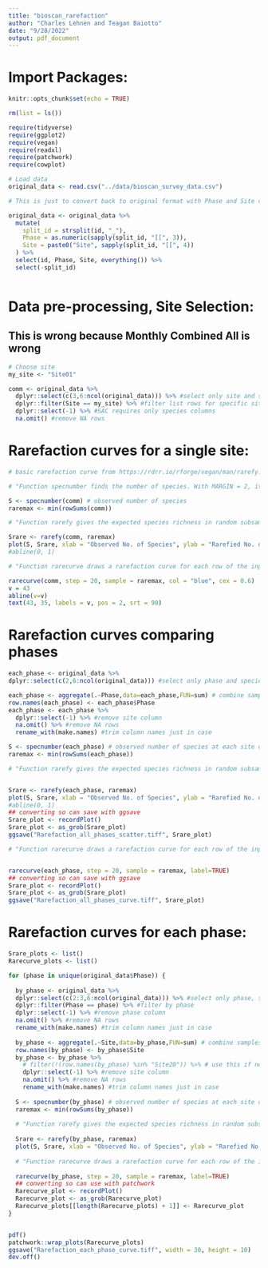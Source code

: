 ```yaml
---
title: "bioscan_rarefaction"
author: "Charles Lehnen and Teagan Baiotto"
date: "9/28/2022"
output: pdf_document
---
```


# Import Packages:

```r
knitr::opts_chunk$set(echo = TRUE)

rm(list = ls())

require(tidyverse)
require(ggplot2)
require(vegan)
require(readxl)
require(patchwork)
require(cowplot)

```

```r

# Load data
original_data <- read.csv("../data/bioscan_survey_data.csv")

# This is just to convert back to original format with Phase and Site columns so that I do not have to modify other code

original_data <- original_data %>%
  mutate(
    split_id = strsplit(id, "_"),
    Phase = as.numeric(sapply(split_id, "[[", 3)),
    Site = paste0("Site", sapply(split_id, "[[", 4))
  ) %>%
  select(id, Phase, Site, everything()) %>%
  select(-split_id)



```


# Data pre-processing, Site Selection:
## This is wrong because Monthly Combined All is wrong

```r
# Choose site
my_site <- "Site01"

comm <- original_data %>%
  dplyr::select(c(3,6:ncol(original_data))) %>% #select only site and species columns
  dplyr::filter(Site == my_site) %>% #filter list rows for specific site
  dplyr::select(-1) %>% #SAC requires only species columns
  na.omit() #remove NA rows

```

# Rarefaction curves for a single site:

```r

# basic rarefaction curve from https://rdrr.io/rforge/vegan/man/rarefy.html

# "Function specnumber finds the number of species. With MARGIN = 2, it finds frequencies of species. If groups is given, finds the total number of species in each group (see example on finding one kind of beta diversity with this option)."

S <- specnumber(comm) # observed number of species
raremax <- min(rowSums(comm))

# "Function rarefy gives the expected species richness in random subsamples of size sample from the community. The size of sample should be smaller than total community size, but the function will work for larger sample as well (with a warning) and return non-rarefied species richness (and standard error = 0). If sample is a vector, rarefaction of all observations is performed for each sample size separately. Rarefaction can be performed only with genuine counts of individuals. The function rarefy is based on Hurlbert's (1971) formulation, and the standard errors on Heck et al. (1975)."

Srare <- rarefy(comm, raremax)
plot(S, Srare, xlab = "Observed No. of Species", ylab = "Rarefied No. of Species")
#abline(0, 1)

# "Function rarecurve draws a rarefaction curve for each row of the input data. The rarefaction curves are evaluated using the interval of step sample sizes, always including 1 and total sample size. If sample is specified, a vertical line is drawn at sample with horizontal lines for the rarefied species richnesses."

rarecurve(comm, step = 20, sample = raremax, col = "blue", cex = 0.6)
v = 43
abline(v=v)
text(43, 35, labels = v, pos = 2, srt = 90)
```

# Rarefaction curves comparing phases

```r
each_phase <- original_data %>%
dplyr::select(c(2,6:ncol(original_data))) #select only phase and species columns

each_phase <- aggregate(.~Phase,data=each_phase,FUN=sum) # combine samples within same site
row.names(each_phase) <- each_phase$Phase
each_phase <- each_phase %>%
  dplyr::select(-1) %>% #remove site column
  na.omit() %>% #remove NA rows
  rename_with(make.names) #trim column names just in case

S <- specnumber(each_phase) # observed number of species at each site during entire sampling period for certain phase
raremax <- min(rowSums(each_phase))

# "Function rarefy gives the expected species richness in random subsamples of size sample from the community. The size of sample should be smaller than total community size, but the function will work for larger sample as well (with a warning) and return non-rarefied species richness (and standard error = 0). If sample is a vector, rarefaction of all observations is performed for each sample size separately. Rarefaction can be performed only with genuine counts of individuals. The function rarefy is based on Hurlbert's (1971) formulation, and the standard errors on Heck et al. (1975)."


Srare <- rarefy(each_phase, raremax)
plot(S, Srare, xlab = "Observed No. of Species", ylab = "Rarefied No. of Species", main="Comparing Phases")
#abline(0, 1)
## converting so can save with ggsave
Srare_plot <- recordPlot() 
Srare_plot <- as_grob(Srare_plot)
ggsave("Rarefaction_all_phases_scatter.tiff", Srare_plot)

# "Function rarecurve draws a rarefaction curve for each row of the input data. The rarefaction curves are evaluated using the interval of step sample sizes, always including 1 and total sample size. If sample is specified, a vertical line is drawn at sample with horizontal lines for the rarefied species richnesses."


rarecurve(each_phase, step = 20, sample = raremax, label=TRUE)
## converting so can save with ggsave
Srare_plot <- recordPlot() 
Srare_plot <- as_grob(Srare_plot)
ggsave("Rarefaction_all_phases_curve.tiff", Srare_plot)


```

# Rarefaction curves for each phase:

```r
Srare_plots <- list()
Rarecurve_plots <- list()

for (phase in unique(original_data$Phase)) {
  
  by_phase <- original_data %>%
  dplyr::select(c(2:3,6:ncol(original_data))) %>% #select only phase, site, and species columns
  dplyr::filter(Phase == phase) %>% #filter by phase
  dplyr::select(-1) %>% #remove phase column
  na.omit() %>% #remove NA rows
  rename_with(make.names) #trim column names just in case
  
  by_phase <- aggregate(.~Site,data=by_phase,FUN=sum) # combine samples within same site
  row.names(by_phase) <- by_phase$Site
  by_phase <- by_phase %>%
    # filter(!(row.names(by_phase) %in% "Site20")) %>% # use this if needed
    dplyr::select(-1) %>% #remove site column
    na.omit() %>% #remove NA rows
    rename_with(make.names) #trim column names just in case
  
  S <- specnumber(by_phase) # observed number of species at each site during entire sampling period for certain phase
  raremax <- min(rowSums(by_phase))
  
  # "Function rarefy gives the expected species richness in random subsamples of size sample from the community. The size of sample should be smaller than total community size, but the function will work for larger sample as well (with a warning) and return non-rarefied species richness (and standard error = 0). If sample is a vector, rarefaction of all observations is performed for each sample size separately. Rarefaction can be performed only with genuine counts of individuals. The function rarefy is based on Hurlbert's (1971) formulation, and the standard errors on Heck et al. (1975)."
  
  Srare <- rarefy(by_phase, raremax)
  plot(S, Srare, xlab = "Observed No. of Species", ylab = "Rarefied No. of Species", main=phase)
  
  # "Function rarecurve draws a rarefaction curve for each row of the input data. The rarefaction curves are evaluated using the interval of step sample sizes, always including 1 and total sample size. If sample is specified, a vertical line is drawn at sample with horizontal lines for the rarefied species richnesses."
  
  rarecurve(by_phase, step = 20, sample = raremax, label=TRUE)
  ## converting so can use with patchwork
  Rarecurve_plot <- recordPlot()
  Rarecurve_plot <- as_grob(Rarecurve_plot) 
  Rarecurve_plots[[length(Rarecurve_plots) + 1]] <- Rarecurve_plot
}


pdf()
patchwork::wrap_plots(Rarecurve_plots)
ggsave("Rarefaction_each_phase_curve.tiff", width = 30, height = 10)
dev.off()

```
